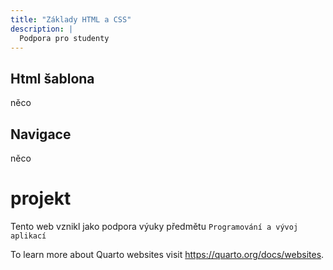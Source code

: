 ```yaml
---
title: "Základy HTML a CSS"
description: |
  Podpora pro studenty
---
```


## Html šablona

něco

## Navigace

něco

# projekt



Tento web vznikl jako podpora výuky předmětu `Programování a vývoj aplikací`

To learn more about Quarto websites visit <https://quarto.org/docs/websites>.

